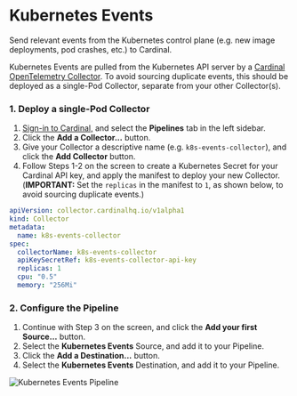# Kubernetes Events

Send relevant events from the Kubernetes control plane (e.g. new image deployments, pod crashes, etc.) to Cardinal.

Kubernetes Events are pulled from the Kubernetes API server by a [Cardinal OpenTelemetry Collector](/collectors). To avoid sourcing duplicate events, this should be deployed as a single-Pod Collector, separate from your other Collector(s).

### 1. Deploy a single-Pod Collector

1. [Sign-in to Cardinal,](https://app.cardinalhq.io) and select the **Pipelines** tab in the left sidebar.
2. Click the **Add a Collector...** button.
3. Give your Collector a descriptive name (e.g. `k8s-events-collector`), and click the **Add Collector** button.
4. Follow Steps 1-2 on the screen to create a Kubernetes Secret for your Cardinal API key, and apply the manifest to deploy your new Collector. (**IMPORTANT:** Set the `replicas` in the manifest to `1`, as shown below, to avoid sourcing duplicate events.)

```yaml
apiVersion: collector.cardinalhq.io/v1alpha1
kind: Collector
metadata:
  name: k8s-events-collector
spec:
  collectorName: k8s-events-collector
  apiKeySecretRef: k8s-events-collector-api-key
  replicas: 1
  cpu: "0.5"
  memory: "256Mi"
```

### 2. Configure the Pipeline

1. Continue with Step 3 on the screen, and click the **Add your first Source...** button.
2. Select the **Kubernetes Events** Source, and add it to your Pipeline.
3. Click the **Add a Destination...** button.
4. Select the **Kubernetes Events** Destination, and add it to your Pipeline.

![Kubernetes Events Pipeline](/k8s-events-pipeline.png)
